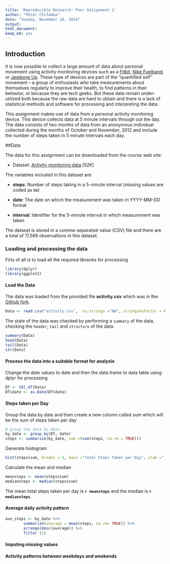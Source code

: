```yaml
---
title: 'Reproducible Research: Peer Assignment 1'
author: "Peter Chifamba"
date: "Sunday, November 16, 2014"
output:
html_document:
keep_md: yes
---
```

## Introduction
It is now possible to collect a large amount of data about personal
movement using activity monitoring devices such as a
[Fitbit](http://www.fitbit.com), [Nike
Fuelband](http://www.nike.com/us/en_us/c/nikeplus-fuelband), or
[Jawbone Up](https://jawbone.com/up). These type of devices are part of
the "quantified self" movement -- a group of enthusiasts who take
measurements about themselves regularly to improve their health, to
find patterns in their behavior, or because they are tech geeks. But
these data remain under-utilized both because the raw data are hard to
obtain and there is a lack of statistical methods and software for
processing and interpreting the data.

This assignment makes use of data from a personal activity monitoring
device. This device collects data at 5 minute intervals through out the
day. The data consists of two months of data from an anonymous
individual collected during the months of October and November, 2012
and include the number of steps taken in 5 minute intervals each day.

##Data

The data for this assignment can be downloaded from the course web
site:

* Dataset: [Activity monitoring data](https://d396qusza40orc.cloudfront.net/repdata%2Fdata%2Factivity.zip) [52K]

The variables included in this dataset are:

* **steps**: Number of steps taking in a 5-minute interval (missing
values are coded as `NA`)

* **date**: The date on which the measurement was taken in YYYY-MM-DD
format

* **interval**: Identifier for the 5-minute interval in which
measurement was taken




The dataset is stored in a comma-separated-value (CSV) file and there
are a total of 17,568 observations in this
dataset.  

### Loading and processing the data
Firts of all is to load all the required libraries for processing
```r
library(dplyr)
library(ggplot2)
```
#### Load the Data
The data was loaded from the provided file **activity.csv** which was in the [Github fork](http://github.com/rdpeng/RepData_PeerAssessment1).
```r
Data <- read.csv("activity.csv",  na.strings ="NA", stringsAsFactor = FALSE)
```

The state of the data was checked by performing a `summary` of the data, checking the `header`, `tail` and `structure` of the data.

```r
summary(Data)
head(Data)
tail(Data)
str(Data)
```
#### Process the data into a suitable format for analysis 
Change the date values to date and then the data frame to data table using dplyr for processing

``` r
DT <- tbl_df(Data)
DT$date <- as.Date(DT$date)
```    
#### Steps taken per Day
Group the data by date and then create a new column called sum which will be the sum of steps taken per day
```r
# group the data by date
by_date <- group_by(DT, date)
steps <- summarize(by_date, sum =(sum(steps, na.rm = TRUE)))
```
Generate histogram
```r
hist(steps$sum, breaks = 5, main ="Total Steps Taken per Day", xlab =" Steps taken", col = "green")
```
Calculate the mean and median
```r
meansteps <- mean(steps$sum)
mediansteps <- median(steps$sum)
```

The mean total steps taken per day is **`r meansteps`** and the median is **`r mediansteps`**.  

#### Average daily activity pattern
```r
ave_steps <- by_date %>%
        summarize(average = mean(steps, na.rm= TRUE)) %>%
        arrange(desc(average)) %>%
        filter (1)
```

#### Imputing missing values
#### Activity patterns between weekdays and weekends
